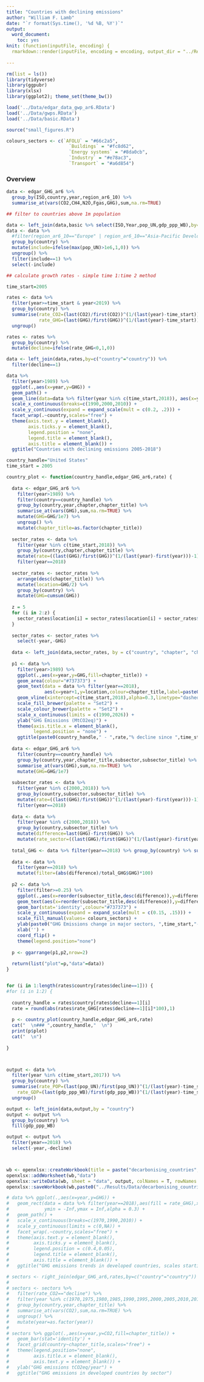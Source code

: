 ```yaml
---
title: "Countries with declining emissions"
author: "William F. Lamb"
date: "`r format(Sys.time(), '%d %B, %Y')`"
output: 
  word_document:
    toc: yes
knit: (function(inputFile, encoding) {
  rmarkdown::render(inputFile, encoding = encoding, output_dir = "../Results") })
  
---
```


```r

rm(list = ls())
library(tidyverse)
library(ggpubr)
library(xlsx)
library(ggplot2); theme_set(theme_bw())

load('../Data/edgar_data_gwp_ar6.RData')
load('../Data/gwps.RData')
load('../Data/basic.RData')

source("small_figures.R")

colours_sectors <- c(`AFOLU` = "#66c2a5",
                       `Buildings` = "#fc8d62",
                       `Energy systems` = "#8da0cb",
                       `Industry` = "#e78ac3",
                       `Transport` = "#a6d854")

```

### Overview


```r

data <- edgar_GHG_ar6 %>% 
  group_by(ISO,country,year,region_ar6_10) %>% 
  summarise_at(vars(CO2,CH4,N2O,Fgas,GHG),sum,na.rm=TRUE)

## filter to countries above 1m population

data <- left_join(data,basic %>% select(ISO,Year,pop_UN,gdp_ppp_WB),by=c("ISO"="ISO","year"="Year"))
data <- data %>% 
  #filter(region_ar6_10=="Europe" | region_ar6_10=="Asia-Pacific Developed" | region_ar6_10=="North America") %>% 
  group_by(country) %>% 
  mutate(include=ifelse(max(pop_UN)>1e6,1,0)) %>% 
  ungroup() %>% 
  filter(include==1) %>% 
  select(-include)

## calculate growth rates - simple time 1:time 2 method

time_start=2005

rates <- data %>% 
  filter(year>=time_start & year<2019) %>% 
  group_by(country) %>% 
  summarise(rate_CO2=(last(CO2)/first(CO2))^(1/(last(year)-time_start))-1,
            rate_GHG=(last(GHG)/first(GHG))^(1/(last(year)-time_start))-1) %>% 
  ungroup()

rates <- rates %>% 
  group_by(country) %>% 
  mutate(decline=ifelse(rate_GHG<0,1,0))

data <- left_join(data,rates,by=c("country"="country")) %>% 
  filter(decline==1)

data %>% 
  filter(year>1989) %>% 
  ggplot(.,aes(x=year,y=GHG)) +
  geom_path() +
  geom_line(data=data %>% filter(year %in% c(time_start,2018)), aes(x=year,y=GHG,colour="blue")) +
  scale_x_continuous(breaks=c(1990,2000,2010)) +
  scale_y_continuous(expand = expand_scale(mult = c(0.2, .2))) +
  facet_wrap(.~country,scales="free") +
  theme(axis.text.y = element_blank(),
        axis.ticks.y = element_blank(),
        legend.position = "none",
        legend.title = element_blank(),
        axis.title = element_blank()) +
  ggtitle("Countries with declining emissions 2005-2018")

```

```r

country_handle="United States"
time_start = 2005

country_plot <- function(country_handle,edgar_GHG_ar6,rate) {
  
  data <- edgar_GHG_ar6 %>%
    filter(year>1989) %>% 
    filter(country==country_handle) %>% 
    group_by(country,year,chapter,chapter_title) %>% 
    summarise_at(vars(GHG),sum,na.rm=TRUE) %>% 
    mutate(GHG=GHG/1e7) %>% 
    ungroup() %>% 
    mutate(chapter_title=as.factor(chapter_title))
  
  sector_rates <- data %>% 
    filter(year %in% c(time_start,2018)) %>% 
    group_by(country,chapter,chapter_title) %>% 
    mutate(rate=((last(GHG)/first(GHG))^(1/(last(year)-first(year)))-1)*100) %>% 
    filter(year==2018) 
  
  sector_rates <- sector_rates %>% 
    arrange(desc(chapter_title)) %>% 
    mutate(location=GHG/2) %>% 
    group_by(country) %>% 
    mutate(GHG=cumsum(GHG))
  
  z = 5
  for (i in 2:z) {
    sector_rates$location[i] = sector_rates$location[i] + sector_rates$GHG[i-1]
  }
    
  sector_rates <- sector_rates %>%  
    select(-year,-GHG)
  
  data <- left_join(data,sector_rates, by = c("country", "chapter", "chapter_title"))
  
  p1 <- data %>%
    filter(year>1989) %>% 
    ggplot(.,aes(x=year,y=GHG,fill=chapter_title)) +
    geom_area(colour="#737373") +
    geom_text(data = data %>% filter(year==2018),
              aes(x=year+1,y=location,colour=chapter_title,label=paste0(chapter_title," [",ifelse(rate>0,"+",""),round(rate,1),"%]")),hjust=0,) +
    geom_vline(xintercept=c(time_start,2018),alpha=0.3,linetype="dashed") +
    scale_fill_brewer(palette = "Set2") +
    scale_colour_brewer(palette = "Set2") +
    scale_x_continuous(limits = c(1990,2026)) +
    ylab("GHG Emissions (MtCO2eq)") + 
    theme(axis.title.x = element_blank(),
          legend.position = "none") +
    ggtitle(paste0(country_handle," - ",rate,"% decline since ",time_start))
  
  data <- edgar_GHG_ar6 %>% 
    filter(country==country_handle) %>% 
    group_by(country,year,chapter_title,subsector,subsector_title) %>% 
    summarise_at(vars(GHG),sum,na.rm=TRUE) %>% 
    mutate(GHG=GHG/1e7)
  
  subsector_rates <- data %>% 
    filter(year %in% c(2000,2018)) %>% 
    group_by(country,subsector,subsector_title) %>% 
    mutate(rate=((last(GHG)/first(GHG))^(1/(last(year)-first(year)))-1)*100) %>% 
    filter(year==2018)
  
  data <- data %>% 
    filter(year %in% c(2000,2018)) %>% 
    group_by(country,subsector_title) %>% 
    mutate(difference=last(GHG)-first(GHG)) %>% 
    mutate(rate_sector=((last(GHG)/first(GHG))^(1/(last(year)-first(year)))-1)*100)
  
  total_GHG <- data %>% filter(year==2018) %>% group_by(country) %>% summarise(GHG=sum(GHG))
  
  data <- data %>% 
    filter(year==2018) %>% 
    mutate(filter=(abs(difference)/total_GHG$GHG)*100)
  
  p2 <- data %>% 
    filter(filter>=0.25) %>% 
    ggplot(.,aes(x=reorder(subsector_title,desc(difference)),y=difference,fill=chapter_title)) +
    geom_text(aes(x=reorder(subsector_title,desc(difference)),y=difference,label=paste0(ifelse(rate_sector>0,"+",""),round(rate_sector,1),"%"),hjust = ifelse(difference >= 0, -0.1, 1.1)),size=3,colour="#737373") +
    geom_bar(stat='identity',colour="#737373") +
    scale_y_continuous(expand = expand_scale(mult = c(0.15, .15))) +
    scale_fill_manual(values= colours_sectors) +
    ylab(paste0("GHG Emissions change in major sectors, ",time_start,"-2018 (MtCO2eq)")) +
    xlab('') +
    coord_flip() +
    theme(legend.position="none")
  
  p <- ggarrange(p1,p2,nrow=2)
  
  return(list("plot"=p,"data"=data))
}


for (i in 1:length(rates$country[rates$decline==1])) {
#for (i in 1:2) {
 
  country_handle = rates$country[rates$decline==1][i]
  rate = round(abs(rates$rate_GHG[rates$decline==1][i]*100),1)
  
  p <- country_plot(country_handle,edgar_GHG_ar6,rate)
  cat("  \n### ",country_handle,"  \n")
  print(p$plot)
  cat("  \n")
  
}




```
```r

output <- data %>% 
  filter(year %in% c(time_start,2017)) %>% 
  group_by(country) %>% 
  summarise(rate_POP=(last(pop_UN)/first(pop_UN))^(1/(last(year)-time_start))-1,
    rate_GDP=(last(gdp_ppp_WB)/first(gdp_ppp_WB))^(1/(last(year)-time_start))-1) %>% 
  ungroup()

output <- left_join(data,output,by = "country")
output <- output %>% 
  group_by(country) %>% 
  fill(gdp_ppp_WB)

output <- output %>% 
  filter(year==2018) %>% 
  select(-year,-decline)



wb <- openxlsx::createWorkbook(title = paste("decarbonising_countries",Sys.Date()))
openxlsx::addWorksheet(wb,"data")
openxlsx::writeData(wb, sheet = "data", output, colNames = T, rowNames = F)
openxlsx::saveWorkbook(wb,paste0("../Results/Data/decarbonising_countries_",Sys.Date(),".xlsx"),overwrite=T)

```



```r

# data %>% ggplot(.,aes(x=year,y=GHG)) +
#   geom_rect(data = data %>% filter(year==2018),aes(fill = rate_GHG),xmin = -Inf,xmax = Inf,
#             ymin = -Inf,ymax = Inf,alpha = 0.3) +
#   geom_path() +
#   scale_x_continuous(breaks=c(1970,1990,2010)) +
#   scale_y_continuous(limits = c(0,NA)) +
#   facet_wrap(.~country,scales="free") +
#   theme(axis.text.y = element_blank(),
#         axis.ticks.y = element_blank(),
#         legend.position = c(0.4,0.05),
#         legend.title = element_blank(),
#         axis.title = element_blank()) +
#   ggtitle("GHG emissions trends in developed countries, scales starting at zero")

```


```r

# sectors <- right_join(edgar_GHG_ar6,rates,by=c("country"="country"))
# 
# sectors <- sectors %>% 
#   filter(rate_CO2=="decline") %>% 
#   filter(year %in% c(1970,1975,1980,1985,1990,1995,2000,2005,2010,2015,2018)) %>% 
#   group_by(country,year,chapter_title) %>% 
#   summarise_at(vars(CO2),sum,na.rm=TRUE) %>% 
#   ungroup() %>% 
#   mutate(year=as.factor(year))
# 
# sectors %>% ggplot(.,aes(x=year,y=CO2,fill=chapter_title)) +
#   geom_bar(stat='identity') +
#   facet_grid(country~chapter_title,scales="free") +
#   theme(legend.position="none",
#         axis.title.x = element_blank(),
#         axis.text.y = element_blank()) +
#   ylab("GHG emissions tCO2eq/year") +
#   ggtitle("GHG emissions in developed countries by sector")

```


